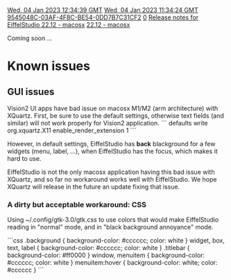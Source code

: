 [[Property:modification_date|Wed, 04 Jan 2023 12:34:39 GMT]]
[[Property:publication_date|Wed, 04 Jan 2023 11:34:24 GMT]]
[[Property:uuid|9545048C-03AF-4F8C-BE54-0DD7B7C31CF2]]
[[Property:weight|0]]
[[Property:title|Release notes for EiffelStudio 22.12 - macosx]]
[[Property:link_title|22.12 - macosx]]

Coming soon ...

= Known issues =
== GUI issues ==
Vision2 UI apps have bad issue on macosx M1/M2 (arm architecture) with XQuartz.
First, be sure to use the default settings, otherwise text fields (and similar) will not work properly for Vision2 application.
```
defaults write org.xquartz.X11 enable_render_extension 1
```

However, in default settings, EiffelStudio has '''back''' blackground for a few widgets (menu, label, ...), when EiffelStudio has the focus, which makes it hard to use. 

EiffelStudio is not the only macosx application having this bad issue with XQuartz, and so far no workaround works well with EiffelStudio. We hope XQuartz will release in the future an update fixing that issue.

===A dirty but acceptable workaround: CSS ===

Using ~/.config/gtk-3.0/gtk.css  to use colors that would make EiffelStudio reading in "normal" mode, and in "black background annoyance" mode.

```css
.background { background-color: #cccccc; color: white }
widget, box, text, label { background-color: #cccccc; color: white }
.titlebar { background-color: #ff0000 }
window, menuitem { background-color: #cccccc; color: white }
menuitem:hover { background-color: white; color: #cccccc }
```
